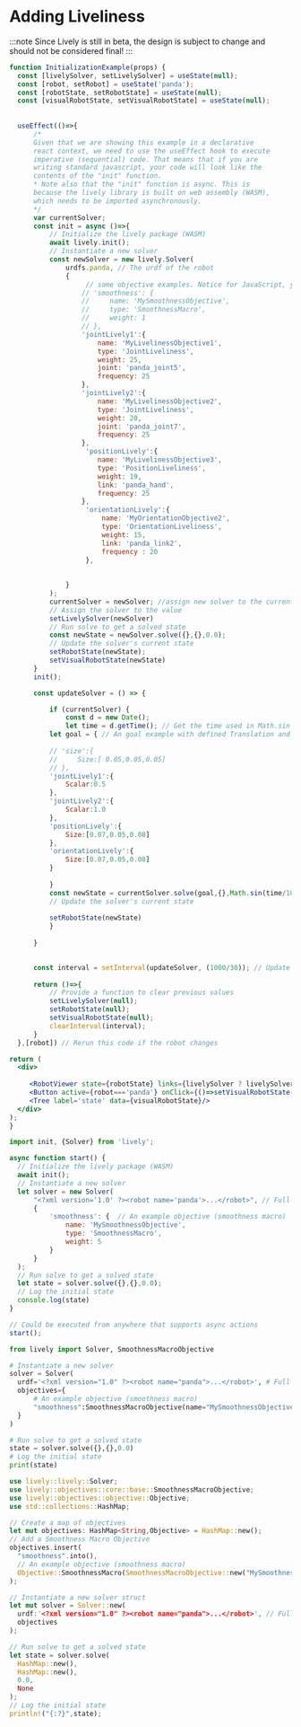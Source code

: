 

# Adding Liveliness

:::note 
Since Lively is still in beta, the design is subject to change and should not be considered final!
:::


<Tabs>
  <TabItem value="jsx" label="Live">

  ```jsx live
function InitializationExample(props) {
    const [livelySolver, setLivelySolver] = useState(null);
    const [robot, setRobot] = useState('panda');
    const [robotState, setRobotState] = useState(null);
    const [visualRobotState, setVisualRobotState] = useState(null);
   
    
    useEffect(()=>{
        /* 
        Given that we are showing this example in a declarative
        react context, we need to use the useEffect hook to execute
        imperative (sequential) code. That means that if you are
        writing standard javascript, your code will look like the
        contents of the "init" function.
        * Note also that the "init" function is async. This is
        because the lively library is built on web assembly (WASM),
        which needs to be imported asynchronously.
        */
        var currentSolver;
        const init = async ()=>{
            // Initialize the lively package (WASM)
            await lively.init();
            // Instantiate a new solver
            const newSolver = new lively.Solver(
                urdfs.panda, // The urdf of the robot
                {
                     // some objective examples. Notice for JavaScript, you do not need to import anything for objective. Simply construct an object
                    // 'smoothness': { 
                    //     name: 'MySmoothnessObjective',
                    //     type: 'SmoothnessMacro',
                    //     weight: 1
                    // }, 
                    'jointLively1':{
                        name: 'MyLivelinessObjective1',
                        type: 'JointLiveliness',
                        weight: 25,
                        joint: 'panda_joint5',
                        frequency: 25
                    },
                    'jointLively2':{
                        name: 'MyLivelinessObjective2',
                        type: 'JointLiveliness',
                        weight: 20,
                        joint: 'panda_joint7',
                        frequency: 25
                    },
                     'positionLively':{
                        name: 'MyLivelinessObjective3',
                        type: 'PositionLiveliness',
                        weight: 19,
                        link: 'panda_hand',
                        frequency: 25
                    },
                     'orientationLively':{
                         name: 'MyOrientationObjective2',
                         type: 'OrientationLiveliness',
                         weight: 15,
                         link: 'panda_link2',
                         frequency : 20
                     },
                    
                               
                }
            );
            currentSolver = newSolver; //assign new solver to the current solver in use
            // Assign the solver to the value
            setLivelySolver(newSolver)
            // Run solve to get a solved state
            const newState = newSolver.solve({},{},0.0);
            // Update the solver's current state
            setRobotState(newState);
            setVisualRobotState(newState)
        }
        init();

        const updateSolver = () => {

            if (currentSolver) {
                const d = new Date();
                let time = d.getTime(); // Get the time used in Math.sin
            let goal = { // An goal example with defined Translation and Rotation
            
            // 'size':{
            //     Size:[ 0.05,0.05,0.05]
            // },
            'jointLively1':{
                Scalar:0.5
            },
            'jointLively2':{
                Scalar:1.0
            },
            'positionLively':{
                Size:[0.07,0.05,0.08]
            },
            'orientationLively':{
                Size:[0.07,0.05,0.08]
            }
           
            }
            const newState = currentSolver.solve(goal,{},Math.sin(time/1000)/4+0.95); // Pass the new goal into solve function 
            // Update the solver's current state
            
            setRobotState(newState)
            } 
        
        }
        

        const interval = setInterval(updateSolver, (1000/30)); // Update the solver 30fps
             
        return ()=>{
            // Provide a function to clear previous values
            setLivelySolver(null);
            setRobotState(null);
            setVisualRobotState(null);
            clearInterval(interval);
        }
    },[robot]) // Rerun this code if the robot changes

  return (
    <div>
       
       <RobotViewer state={robotState} links={livelySolver ? livelySolver.links : []}/>
       <Button active={robot==='panda'} onClick={()=>setVisualRobotState(robotState)}>Update State</Button> 
       <Tree label='state' data={visualRobotState}/>
    </div>
  );
}
  ```

  </TabItem>

  <TabItem value="js" label="Javascript">

  ```js
import init, {Solver} from 'lively';

async function start() {
    // Initialize the lively package (WASM)
    await init();
    // Instantiate a new solver
    let solver = new Solver(
        "<?xml version='1.0' ?><robot name='panda'>...</robot>", // Full urdf as a string
        {
            'smoothness': {  // An example objective (smoothness macro)
                name: 'MySmoothnessObjective',
                type: 'SmoothnessMacro',
                weight: 5
            }
        }
    );
    // Run solve to get a solved state
    let state = solver.solve({},{},0.0);
    // Log the initial state
    console.log(state)
}

// Could be executed from anywhere that supports async actions
start();

  ```

  </TabItem>

  <TabItem value="py" label="Python">

  ```py
from lively import Solver, SmoothnessMacroObjective

# Instantiate a new solver
solver = Solver(
    urdf='<?xml version="1.0" ?><robot name="panda">...</robot>', # Full urdf as a string
    objectives={
        # An example objective (smoothness macro)
        "smoothness":SmoothnessMacroObjective(name="MySmoothnessObjective",weight=5)
    }
)

# Run solve to get a solved state
state = solver.solve({},{},0.0)
# Log the initial state
print(state)
  ```

  </TabItem>

  <TabItem value="rs" label="Rust">

  ```rust
use lively::lively::Solver;
use lively::objectives::core::base::SmoothnessMacroObjective;
use lively::objectives::objective::Objective;
use std::collections::HashMap;

// Create a map of objectives
let mut objectives: HashMap<String,Objective> = HashMap::new();
// Add a Smoothness Macro Objective
objectives.insert(
    "smoothness".into(),
    // An example objective (smoothness macro)
    Objective::SmoothnessMacro(SmoothnessMacroObjective::new("MySmoothnessObjective",5.0))
);

// Instantiate a new solver struct
let mut solver = Solver::new(
    urdf:'<?xml version="1.0" ?><robot name="panda">...</robot>', // Full urdf as a string
    objectives
);

// Run solve to get a solved state
let state = solver.solve(
    HashMap::new(), 
    HashMap::new(), 
    0.0, 
    None
);
// Log the initial state
println!("{:?}",state);
  ```

  </TabItem>

</Tabs> 





